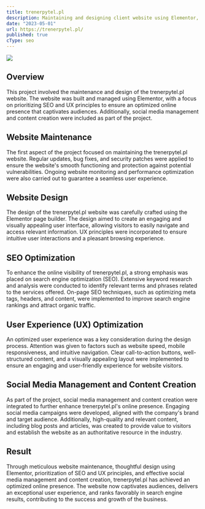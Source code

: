 ```yaml
---
title: trenerpytel.pl
description: Maintaining and designing client website using Elementor, prioritizing SEO and UX principles to ensure an optimized online presence that captivates audiences. Social media management and content creation.
date: "2023-05-01"
url: https://trenerpytel.pl/
published: true
cType: seo
---
```


[![](/trenerpytel.png)](https://trenerpytel.pl)

## Overview

This project involved the maintenance and design of the trenerpytel.pl website. The website was built and managed using Elementor, with a focus on prioritizing SEO and UX principles to ensure an optimized online presence that captivates audiences. Additionally, social media management and content creation were included as part of the project.

## Website Maintenance

The first aspect of the project focused on maintaining the trenerpytel.pl website. Regular updates, bug fixes, and security patches were applied to ensure the website's smooth functioning and protection against potential vulnerabilities. Ongoing website monitoring and performance optimization were also carried out to guarantee a seamless user experience.

## Website Design

The design of the trenerpytel.pl website was carefully crafted using the Elementor page builder. The design aimed to create an engaging and visually appealing user interface, allowing visitors to easily navigate and access relevant information. UX principles were incorporated to ensure intuitive user interactions and a pleasant browsing experience.

## SEO Optimization

To enhance the online visibility of trenerpytel.pl, a strong emphasis was placed on search engine optimization (SEO). Extensive keyword research and analysis were conducted to identify relevant terms and phrases related to the services offered. On-page SEO techniques, such as optimizing meta tags, headers, and content, were implemented to improve search engine rankings and attract organic traffic.

## User Experience (UX) Optimization

An optimized user experience was a key consideration during the design process. Attention was given to factors such as website speed, mobile responsiveness, and intuitive navigation. Clear call-to-action buttons, well-structured content, and a visually appealing layout were implemented to ensure an engaging and user-friendly experience for website visitors.

## Social Media Management and Content Creation

As part of the project, social media management and content creation were integrated to further enhance trenerpytel.pl's online presence. Engaging social media campaigns were developed, aligned with the company's brand and target audience. Additionally, high-quality and relevant content, including blog posts and articles, was created to provide value to visitors and establish the website as an authoritative resource in the industry.

## Result

Through meticulous website maintenance, thoughtful design using Elementor, prioritization of SEO and UX principles, and effective social media management and content creation, trenerpytel.pl has achieved an optimized online presence. The website now captivates audiences, delivers an exceptional user experience, and ranks favorably in search engine results, contributing to the success and growth of the business.
